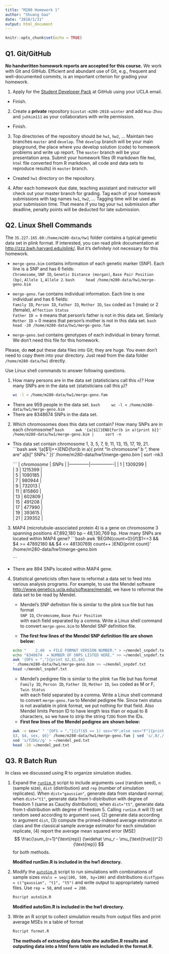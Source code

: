 ```yaml
---
title: "M280 Homework 1"
author: "Shuang Gao"
date: "2018/1/31"
output: html_document
---
```


```r
knitr::opts_chunk$set(echo = TRUE)
```

## Q1. Git/GitHub

**No handwritten homework reports are accepted for this course.** We work with Git and GitHub. Efficient and abundant use of Git, e.g., frequent and well-documented commits, is an important criterion for grading your homework.

1. Apply for the [Student Developer Pack](https://education.github.com/pack) at GitHub using your UCLA email.
* Finish.

2. Create a **private** repository `biostat-m280-2018-winter` and add `Hua-Zhou` and `juhkim111` as your collaborators with write permission.
* Finish.

3. Top directories of the repository should be `hw1`, `hw2`, ... Maintain two branches `master` and `develop`. The `develop` branch will be your main playground, the place where you develop solution (code) to homework problems and write up report. The `master` branch will be your presentation area. Submit your homework files (R markdown file `Rmd`, `html` file converted from R markdown, all code and data sets to reproduce results) in `master` branch.
* Created `hw1` directory on the repository.

4. After each homework due date, teaching assistant and instructor will check out your master branch for grading. Tag each of your homework submissions with tag names `hw1`, `hw2`, ... Tagging time will be used as your submission time. That means if you tag your `hw1` submission after deadline, penalty points will be deducted for late submission.

## Q2. Linux Shell Commands

The `35.227.165.60:/home/m280-data/hw1` folder contains a typical genetic data set in plink format. If interested, you can read plink documentation at <http://zzz.bwh.harvard.edu/plink/>. But it's definitely not necessary for this homework.

- `merge-geno.bim` contains information of each genetic marker (SNP). Each line is a SNP and has 6 fields:  
`Chromosome`, `SNP ID`, `Genetic Distance (morgan)`, `Base Pair Position (bp)`, `Allele 1`, `Allele 2`.
    ```bash
    head /home/m280-data/hw1/merge-geno.bim
    ```

- `merge-geno.fam` contains individual information. Each line is one individual and has 6 fields:  
`Family ID`, `Person ID`, `Father ID`, `Mother ID`, `Sex` coded as 1 (male) or 2 (female), `Affection Status`  
`Father ID = 0` means that person's father is not in this data set. Similarly `Mother ID` = 0 means that person's mother is not in this data set.
    ```bash
    head -20 /home/m280-data/hw1/merge-geno.fam
    ```

- `merge-geno.bed` contains genotypes of each individual in binary format. We don't need this file for this homework.

Please, do **not** put these data files into Git; they are huge. You even don't need to copy them into your directory. Just read from the data folder `/home/m280-data/hw1` directly.

Use Linux shell commands to answer following questions. 

1. How many persons are in the data set (statisticians call this `n`)? How many SNPs are in the data set (statisticians call this `p`)?

    ```bash
    wc -l < /home/m280-data/hw1/merge-geno.fam
    ```
* There are 959 people in the data set.
    ```bash
    wc -l < /home/m280-data/hw1/merge-geno.bim
    ```
* There are 8348674 SNPs in the data set.

2. Which chromosomes does this data set contain? How many SNPs are in each chromosome?
    ```bash
    awk '{a[$1]}END{for(b in a){print b}}' /home/m280-data/hw1/merge-geno.bim |
    sort -n
    ```
* This data set contain chromosome 1, 3, 5, 7, 9, 11, 13, 15, 17, 19, 21.
    ```bash
    awk '{a[$1]++}END{for(b in a){
    print "In chromosone " b ", there are "  a[b]" SNPs."
    }}' /home/m280-data/hw1/merge-geno.bim | sort -nk3
    
    ```
| $chromosome$ |     $SNPs$     |
|--------------|----------------|
|       1      |    1309299     |               
|       3      |    1215399     |         
|       5      |    1090185     |            
|       7      |    980944      |             
|       9      |    732013      |              
|       11     |    815860      |                
|       13     |    602809      |             
|       15     |    491208      |              
|       17     |    477990      |             
|       19     |    393615      |   
|       21     |    239352      |

3. MAP4 (microtubule-associated protein 4) is a gene on chromosome 3 spanning positions 47,892,180 bp -- 48,130,769 bp. How many SNPs are located within MAP4 gene?
    ```bash
    awk 'BEGIN{count=0}{if($1==3 && $4 >= 47892180 && $4 <= 48130769) count++
    }END{print count}' /home/m280-data/hw1/merge-geno.bim

    ```
* There are 894 SNPs located within MAP4 gene.

4. Statistical geneticists often have to reformat a data set to feed into various analysis programs. For example, to use the Mendel software <http://www.genetics.ucla.edu/software/mendel>, we have to reformat the data set to be read by Mendel.

      - Mendel's SNP definition file is similar to the plink `bim` file but has format  
      `SNP ID`, `Chromosome`, `Base Pair Position`  
      with each field separated by a comma. Write a Linux shell command to convert `merge-geno.bim` to Mendel SNP definition file.
      
      - **The first few lines of the Mendel SNP definition file are shown below:**
    ```bash
    echo "    2.40  = FILE FORMAT VERSION NUMBER." > ~/mendel_snpdef.txt
    echo "8348674  = NUMBER OF SNPS LISTED HERE." >> ~/mendel_snpdef.txt
    awk '{OFS = ","}{print $2,$1,$4}
    ' /home/m280-data/hw1/merge-geno.bim >> ~/mendel_snpdef.txt
    head ~/mendel_snpdef.txt
    ```
    
    - Mendel's pedigree file is similar to the plink `fam` file but has format  
    `Family ID`, `Person ID`, `Father ID`, `Mother ID`, `Sex` coded as M or F, `Twin Status`  
    with each field separated by a comma. Write a Linux shell command to convert `merge-geno.fam` to Mendel pedigree file. Since twin status is not available in plink format, we put nothing for that field. Also Mendel limits Person ID to have length less than or equal to 8 characters, so we have to strip the string `T2DG` from the IDs.
     - **First few lines of the Mendel pedigree are shown below:**
    ```bash
    awk -v sex=" " '{OFS = ","}{if($5 == 1) sex="M";else sex="F"}{print $1, $2, 
    $3, $4, sex, $6}' /home/m280-data/hw1/merge-geno.fam | sed 's/,0/,/g' | 
    sed 's/T2DG//g' > ~/mendel_ped.txt
    head -20 ~/mendel_ped.txt
    ```

## Q3. R Batch Run

In class we discussed using R to organize simulation studies. 

1. Expand the [`runSim.R`](http://hua-zhou.github.io/teaching/biostatm280-2018winter/slides/02-linux/runSim.R) script to include arguments `seed` (random seed), `n` (sample size), `dist` (distribution) and `rep` (number of simulation replicates). When `dist="gaussian"`, generate data from standard normal; when `dist="t1"`, generate data from t-distribution with degree of freedom 1 (same as Cauchy distribution); when `dist="t5"`, generate data from t-distribution with degree of freedom 5. Calling `runSim.R` will (1) set random seed according to argument `seed`, (2) generate data according to argument `dist`, (3) compute the primed-indexed average estimator in class and the classical sample average estimator for each simulation replicate, (4) report the average mean squared error (MSE)
$$
  \frac{\sum_{r=1}^{\text{rep}} (\widehat \mu_r - \mu_{\text{true}})^2}{\text{rep}}
$$
for both methods.

    **Modified runSim.R is included in the hw1 directory.**

2. Modify the [`autoSim.R`](http://hua-zhou.github.io/teaching/biostatm280-2018winter/slides/02-linux/autoSim.R) script to run simulations with combinations of sample sizes `nVals = seq(100, 500, by=100)` and distributions `distTypes = c("gaussian", "t1", "t5")` and write output to appropriately named files. Use `rep = 50`, and `seed = 280`. 

    ```bash
    Rscript autoSim.R
    
    ```

    **Modified autoSim.R is included in the hw1 directory.**

3. Write an R script to collect simulation results from output files and print average MSEs in a table of format

    ```bash
    Rscript format.R
    
    ```

    **The methods of extracting data from the autoSim.R results and outputing data into a html form table are included in the format.R.**
